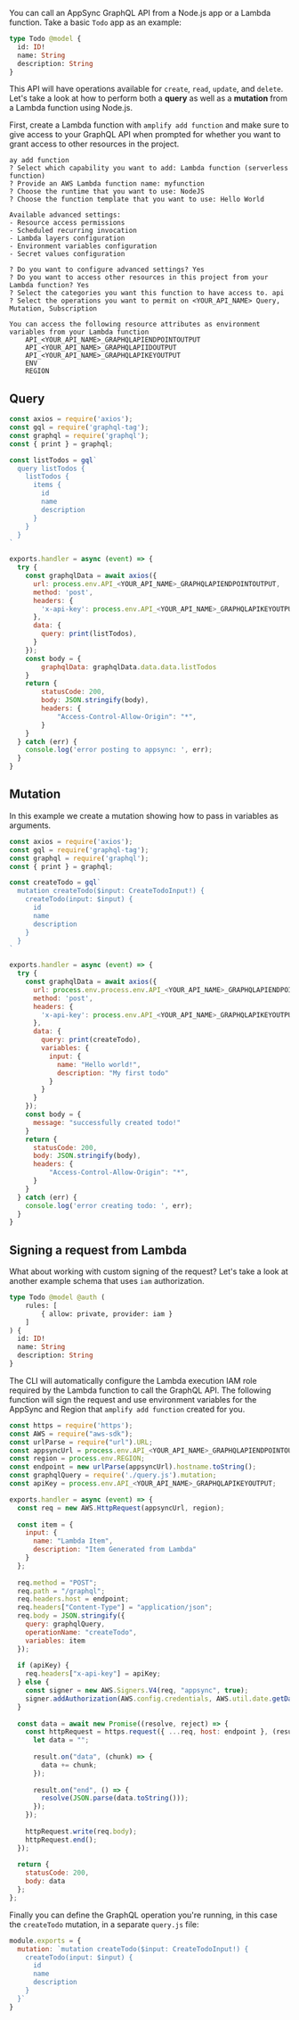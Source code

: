 You can call an AppSync GraphQL API from a Node.js app or a Lambda function. Take a basic `Todo` app as an example: 

```graphql
type Todo @model {
  id: ID!
  name: String
  description: String
}
```

This API will have operations available for `create`, `read`, `update`, and `delete`. Let's take a look at how to perform both a __query__ as well as a __mutation__ from a Lambda function using Node.js.

First, create a Lambda function with `amplify add function` and make sure to give access to your GraphQL API when prompted for whether you want to grant access to other resources in the project.

```console
ay add function
? Select which capability you want to add: Lambda function (serverless function)
? Provide an AWS Lambda function name: myfunction
? Choose the runtime that you want to use: NodeJS
? Choose the function template that you want to use: Hello World

Available advanced settings:
- Resource access permissions
- Scheduled recurring invocation
- Lambda layers configuration
- Environment variables configuration
- Secret values configuration

? Do you want to configure advanced settings? Yes
? Do you want to access other resources in this project from your Lambda function? Yes
? Select the categories you want this function to have access to. api
? Select the operations you want to permit on <YOUR_API_NAME> Query, Mutation, Subscription

You can access the following resource attributes as environment variables from your Lambda function
	API_<YOUR_API_NAME>_GRAPHQLAPIENDPOINTOUTPUT
	API_<YOUR_API_NAME>_GRAPHQLAPIIDOUTPUT
	API_<YOUR_API_NAME>_GRAPHQLAPIKEYOUTPUT
	ENV
	REGION
```

## Query

```js
const axios = require('axios');
const gql = require('graphql-tag');
const graphql = require('graphql');
const { print } = graphql;

const listTodos = gql`
  query listTodos {
    listTodos {
      items {
        id
        name
        description
      }
    }
  }
`

exports.handler = async (event) => {
  try {
    const graphqlData = await axios({
      url: process.env.API_<YOUR_API_NAME>_GRAPHQLAPIENDPOINTOUTPUT,
      method: 'post',
      headers: {
        'x-api-key': process.env.API_<YOUR_API_NAME>_GRAPHQLAPIKEYOUTPUT
      },
      data: {
        query: print(listTodos),
      }
    });
    const body = {
        graphqlData: graphqlData.data.data.listTodos
    }
    return {
        statusCode: 200,
        body: JSON.stringify(body),
        headers: {
            "Access-Control-Allow-Origin": "*",
        }
    }
  } catch (err) {
    console.log('error posting to appsync: ', err);
  } 
}
```

## Mutation

In this example we create a mutation showing how to pass in variables as arguments.

```js
const axios = require('axios');
const gql = require('graphql-tag');
const graphql = require('graphql');
const { print } = graphql;

const createTodo = gql`
  mutation createTodo($input: CreateTodoInput!) {
    createTodo(input: $input) {
      id
      name
      description
    }
  }
`

exports.handler = async (event) => {
  try {
    const graphqlData = await axios({
      url: process.env.process.env.API_<YOUR_API_NAME>_GRAPHQLAPIENDPOINTOUTPUT,
      method: 'post',
      headers: {
        'x-api-key': process.env.API_<YOUR_API_NAME>_GRAPHQLAPIKEYOUTPUT
      },
      data: {
        query: print(createTodo),
        variables: {
          input: {
            name: "Hello world!",
            description: "My first todo"
          }
        }
      }
    });
    const body = {
      message: "successfully created todo!"
    }
    return {
      statusCode: 200,
      body: JSON.stringify(body),
      headers: {
          "Access-Control-Allow-Origin": "*",
      }
    }
  } catch (err) {
    console.log('error creating todo: ', err);
  } 
}
```

## Signing a request from Lambda

What about working with custom signing of the request? Let's take a look at another example schema that uses `iam` authorization.

```graphql
type Todo @model @auth (
    rules: [
        { allow: private, provider: iam }
    ]
) {
  id: ID!
  name: String
  description: String
}
```

The CLI will automatically configure the Lambda execution IAM role required by the Lambda function to call the GraphQL API. The following function will sign the request and use environment variables for the AppSync and Region that `amplify add function` created for you.

```js
const https = require('https');
const AWS = require("aws-sdk");
const urlParse = require("url").URL;
const appsyncUrl = process.env.API_<YOUR_API_NAME>_GRAPHQLAPIENDPOINTOUTPUT;
const region = process.env.REGION;
const endpoint = new urlParse(appsyncUrl).hostname.toString();
const graphqlQuery = require('./query.js').mutation;
const apiKey = process.env.API_<YOUR_API_NAME>_GRAPHQLAPIKEYOUTPUT;

exports.handler = async (event) => {
  const req = new AWS.HttpRequest(appsyncUrl, region);
  
  const item = {
    input: {
      name: "Lambda Item",
      description: "Item Generated from Lambda"
    }
  };
  
  req.method = "POST";
  req.path = "/graphql";
  req.headers.host = endpoint;
  req.headers["Content-Type"] = "application/json";
  req.body = JSON.stringify({
    query: graphqlQuery,
    operationName: "createTodo",
    variables: item
  });
  
  if (apiKey) {
    req.headers["x-api-key"] = apiKey;
  } else {
    const signer = new AWS.Signers.V4(req, "appsync", true);
    signer.addAuthorization(AWS.config.credentials, AWS.util.date.getDate());
  }
  
  const data = await new Promise((resolve, reject) => {
    const httpRequest = https.request({ ...req, host: endpoint }, (result) => {
      let data = "";
      
      result.on("data", (chunk) => {
        data += chunk;
      });
      
      result.on("end", () => {
        resolve(JSON.parse(data.toString()));
      });
    });
    
    httpRequest.write(req.body);
    httpRequest.end();
  });
  
  return {
    statusCode: 200,
    body: data
  };
};
```

Finally you can define the GraphQL operation you're running, in this case the `createTodo` mutation, in a separate `query.js` file:

```js
module.exports = {
  mutation: `mutation createTodo($input: CreateTodoInput!) {
    createTodo(input: $input) {
      id
      name
      description
    }
  }`
}
```